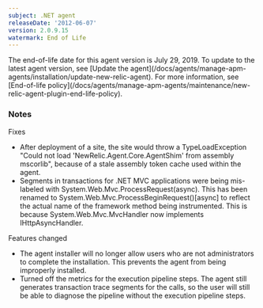 ```yaml
---
subject: .NET agent
releaseDate: '2012-06-07'
version: 2.0.9.15
watermark: End of Life
---
```


<Callout variant="important">
  The end-of-life date for this agent version is July 29, 2019. To update to the latest agent version, see [Update the agent](/docs/agents/manage-apm-agents/installation/update-new-relic-agent). For more information, see [End-of-life policy](/docs/agents/manage-apm-agents/maintenance/new-relic-agent-plugin-end-life-policy).
</Callout>

### Notes

Fixes

* After deployment of a site, the site would throw a TypeLoadException "Could not load 'NewRelic.Agent.Core.AgentShim' from assembly mscorlib", because of a stale assembly token cache used within the agent.
* Segments in transactions for .NET MVC applications were being mis-labeled with System.Web.Mvc.ProcessRequest(async). This has been renamed to System.Web.Mvc.ProcessBeginRequest()\[async] to reflect the actual name of the framework method being instrumented. This is because System.Web.Mvc.MvcHandler now implements IHttpAsyncHandler.

Features changed

* The agent installer will no longer allow users who are not administrators to complete the installation. This prevents the agent from being improperly installed.
* Turned off the metrics for the execution pipeline steps. The agent still generates transaction trace segments for the calls, so the user will still be able to diagnose the pipeline without the execution pipeline steps.
